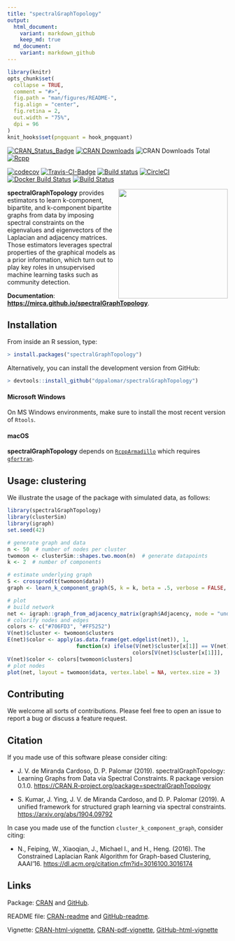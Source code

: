 ```yaml
---
title: "spectralGraphTopology"
output:
  html_document:
    variant: markdown_github
    keep_md: true
  md_document:
    variant: markdown_github
---
```


<!-- README.md is generated from README.Rmd. Please edit that file -->

```r
library(knitr)
opts_chunk$set(
  collapse = TRUE,
  comment = "#>",
  fig.path = "man/figures/README-",
  fig.align = "center",
  fig.retina = 2,
  out.width = "75%",
  dpi = 96
)
knit_hooks$set(pngquant = hook_pngquant)
```

[![CRAN_Status_Badge](https://www.r-pkg.org/badges/version/spectralGraphTopology)](https://cran.r-project.org/package=spectralGraphTopology)
[![CRAN Downloads](https://cranlogs.r-pkg.org/badges/spectralGraphTopology)](https://cran.r-project.org/package=spectralGraphTopology)
![CRAN Downloads Total](https://cranlogs.r-pkg.org/badges/grand-total/spectralGraphTopology?color=brightgreen)
[![Rcpp](https://img.shields.io/badge/powered%20by-Rcpp-orange.svg?style=flat)](https://www.rcpp.org/)

[![codecov](https://codecov.io/gh/mirca/spectralGraphTopology/branch/master/graph/badge.svg)](https://codecov.io/gh/mirca/spectralGraphTopology)
[![Travis-CI-Badge](https://travis-ci.org/mirca/spectralGraphTopology.svg?branch=master)](https://travis-ci.org/mirca/spectralGraphTopology)
[![Build status](https://ci.appveyor.com/api/projects/status/vr62ddvc9xoabnwy?svg=true)](https://ci.appveyor.com/project/mirca/spectralgraphtopology-j05c9)
[![CircleCI](https://circleci.com/gh/mirca/spectralGraphTopology.svg?style=svg)](https://circleci.com/gh/mirca/spectralGraphTopology)
[![Docker Build Status](https://img.shields.io/docker/cloud/build/mirca/spectralgraphtopology.svg)](https://hub.docker.com/r/mirca/spectralgraphtopology/)
[![Build Status](https://dev.azure.com/jvmirca/spectralGraphTopology/_apis/build/status/mirca.spectralGraphTopology?branchName=master)](https://dev.azure.com/jvmirca/spectralGraphTopology/_build/latest?definitionId=1&branchName=master)

<a href="https://mirca.github.io/spectralGraphTopology"><img style="float: right;" width="250" src="./man/figures//circles3_reduced.gif" align="right" /></a>

**spectralGraphTopology** provides estimators to learn k-component, bipartite,
and k-component bipartite graphs from data by imposing spectral constraints
on the eigenvalues and eigenvectors of the Laplacian and adjacency matrices.
Those estimators leverages spectral properties of the graphical models as a
prior information, which turn out to play key roles in unsupervised machine
learning tasks such as community detection.

**Documentation**: [**https://mirca.github.io/spectralGraphTopology**](https://mirca.github.io/spectralGraphTopology).

## Installation

From inside an R session, type:
```r
> install.packages("spectralGraphTopology")
```

Alternatively, you can install the development version from GitHub:
```r
> devtools::install_github("dppalomar/spectralGraphTopology")
```

#### Microsoft Windows
On MS Windows environments, make sure to install the most recent version of ``Rtools``.

#### macOS
**spectralGraphTopology** depends on [`RcppArmadillo`](https://github.com/RcppCore/RcppArmadillo) which requires [`gfortran`](https://cloud.r-project.org/bin/macosx/tools/).

## Usage: clustering
We illustrate the usage of the package with simulated data, as follows:
```r
library(spectralGraphTopology)
library(clusterSim)
library(igraph)
set.seed(42)

# generate graph and data
n <- 50  # number of nodes per cluster
twomoon <- clusterSim::shapes.two.moon(n)  # generate datapoints
k <- 2  # number of components

# estimate underlying graph
S <- crossprod(t(twomoon$data))
graph <- learn_k_component_graph(S, k = k, beta = .5, verbose = FALSE, abstol = 1e-3)

# plot
# build network
net <- igraph::graph_from_adjacency_matrix(graph$Adjacency, mode = "undirected", weighted = TRUE)
# colorify nodes and edges
colors <- c("#706FD3", "#FF5252")
V(net)$cluster <- twomoon$clusters
E(net)$color <- apply(as.data.frame(get.edgelist(net)), 1,
                      function(x) ifelse(V(net)$cluster[x[1]] == V(net)$cluster[x[2]],
                                        colors[V(net)$cluster[x[1]]], '#000000'))
V(net)$color <- colors[twomoon$clusters]
# plot nodes
plot(net, layout = twomoon$data, vertex.label = NA, vertex.size = 3)
```

## Contributing
We welcome all sorts of contributions. Please feel free to open an issue
to report a bug or discuss a feature request.

## Citation
If you made use of this software please consider citing:

- J. V. de Miranda Cardoso, D. P. Palomar (2019). spectralGraphTopology: Learning Graphs from
  Data via Spectral Constraints. R package version 0.1.0. <https://CRAN.R-project.org/package=spectralGraphTopology>

- S. Kumar, J. Ying, J. V. de Miranda Cardoso, and D. P. Palomar (2019). A unified framework
  for structured graph learning via spectral constraints. <https://arxiv.org/abs/1904.09792>

In case you made use of the function `cluster_k_component_graph`, consider citing:

- N., Feiping, W., Xiaoqian, J., Michael I., and H., Heng. (2016).
  The Constrained Laplacian Rank Algorithm for Graph-based Clustering,
  AAAI'16. <https://dl.acm.org/citation.cfm?id=3016100.3016174>

## Links
Package: [CRAN](https://CRAN.R-project.org/package=spectralGraphTopology) and [GitHub](https://github.com/dppalomar/spectralGraphTopology).

README file: [CRAN-readme](https://cran.r-project.org/package=spectralGraphTopology/readme/README.html)
and [GitHub-readme](https://raw.githack.com/dppalomar/spectralGraphTopology/master/README.html).

Vignette: [CRAN-html-vignette](https://cran.r-project.org/package=spectralGraphTopology/vignettes/SpectralGraphTopology.html),
[CRAN-pdf-vignette](https://cran.r-project.org/package=spectralGraphTopology/vignettes/SpectralGraphTopology-pdf.pdf),
[GitHub-html-vignette](https://raw.githack.com/dppalomar/spectralGraphTopology/master/vignettes/SpectralGraphTopology.html    )
